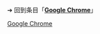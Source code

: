{{Multiple releases
| branch1  = Windows, macOS, Linux
| version1 = {{wikidata|property|edit|reference|Q777|P548=Q2804309|P400=Q1406|P348}}
| date1    = 
{{wikidata|qualifier|Q777|P548=Q2804309|P400=Q1406|P348|P577}}，{{Time ago|{{wikidata|qualifier|raw|best|Q777|P548=Q2804309|P400=Q1406|P348|P577}}}}

| branch2  = Android
| version2 = {{wikidata|property|edit|reference|Q777|P548=Q2804309|P400=Q94|P348}}
| date2 = {{wikidata|qualifier|Q777|P548=Q2804309|P400=Q94|P348|P577}}，{{Time ago|{{wikidata|qualifier|raw|best|Q777|P548=Q2804309|P400=Q94|P348|P577}}}}

| branch3  = iOS
| version3 = {{wikidata|property|edit|reference|Q777|P548=Q2804309|P400=Q48493|P348}}
| date3 = {{wikidata|qualifier|Q777|P548=Q2804309|P400=Q48493|P348|P577}}，{{Time ago|{{wikidata|qualifier|raw|best|Q777|P548=Q2804309|P400=Q48493|P348|P577}}}}
}}<noinclude>
➔ 回到条目「'''[[Google Chrome]]'''」
{{Template reference list}}
[[Category:最新稳定版模板|Google Chrome]]
</noinclude>
